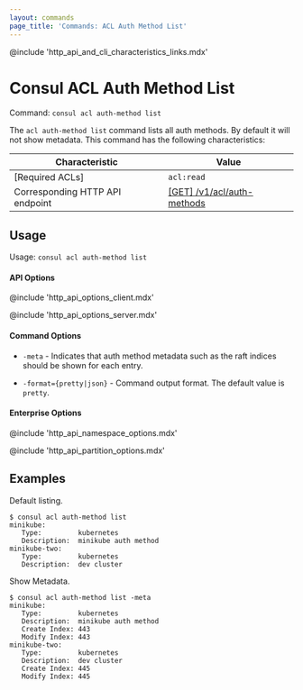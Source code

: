 ```yaml
---
layout: commands
page_title: 'Commands: ACL Auth Method List'
---
```


@include 'http_api_and_cli_characteristics_links.mdx'

# Consul ACL Auth Method List

Command: `consul acl auth-method list`

The `acl auth-method list` command lists all auth methods. By default it will not show metadata.
This command has the following characteristics:

| Characteristic | Value |
| -------------- | ----- |
| [Required ACLs] | `acl:read` |
| Corresponding HTTP API endpoint | [\[GET\] /v1/acl/auth-methods](/api-docs/acl/auth-methods#list-auth-methods) |

## Usage

Usage: `consul acl auth-method list`

#### API Options

@include 'http_api_options_client.mdx'

@include 'http_api_options_server.mdx'

#### Command Options

- `-meta` - Indicates that auth method metadata such as the raft indices should
  be shown for each entry.

- `-format={pretty|json}` - Command output format. The default value is `pretty`.

#### Enterprise Options

@include 'http_api_namespace_options.mdx'

@include 'http_api_partition_options.mdx'

## Examples

Default listing.

```shell-session
$ consul acl auth-method list
minikube:
   Type:         kubernetes
   Description:  minikube auth method
minikube-two:
   Type:         kubernetes
   Description:  dev cluster
```

Show Metadata.

```shell-session
$ consul acl auth-method list -meta
minikube:
   Type:         kubernetes
   Description:  minikube auth method
   Create Index: 443
   Modify Index: 443
minikube-two:
   Type:         kubernetes
   Description:  dev cluster
   Create Index: 445
   Modify Index: 445
```
